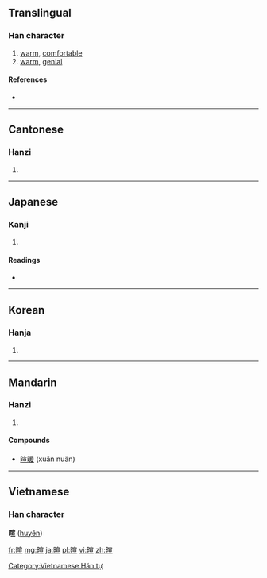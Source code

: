 ==Translingual==

===Han character===
{{Han char|rn=72|rad=日|as=09|sn=13|four=6301<sub>6</sub>|canj=日十一一 (AJMM)}}

# [[warm]], [[comfortable]]
# [[warm]], [[genial]]

====References====
* {{Han ref|kx=0497.330|dkj=14033|dj=0865.200|hdz=21526.090|uh=6684|ud=26244|bh=B779|bd=46969}}

----

==Cantonese==

===Hanzi===
{{yue-hanzi|jyut=|y=hyun1}}

# {{defn|Cantonese|sort=日09}}

----

==Japanese==

===Kanji===
{{ja-kanji|grade=|rs=日09}}

# {{defn|Japanese|sort=日09}}

====Readings====
* {{ja-readings|on=[[けん]] (ken)|kun=[[あたたかい]] (atatakai)}}

----

==Korean==

===Hanja===
{{ko-hanja|hangeul=훤|eumhun=|rv=hwon|mr=hwŏn|y=hwen}}

# {{defn|Korean|sort=日09}}

----

==Mandarin==

===Hanzi===
{{cmn-hanzi|pin=[[xuān]] ([[xuan1]])|wg=hsüan<sup>1</sup>}}

# {{defn|Mandarin|sort=日09}}

====Compounds====
* [[暄暖]] (xuān nuǎn)

----

==Vietnamese==
===Han character===
'''暄''' ([[huyên]])

[[Category:Vietnamese Hán tự]]

[[fr:暄]]
[[mg:暄]]
[[ja:暄]]
[[pl:暄]]
[[vi:暄]]
[[zh:暄]]